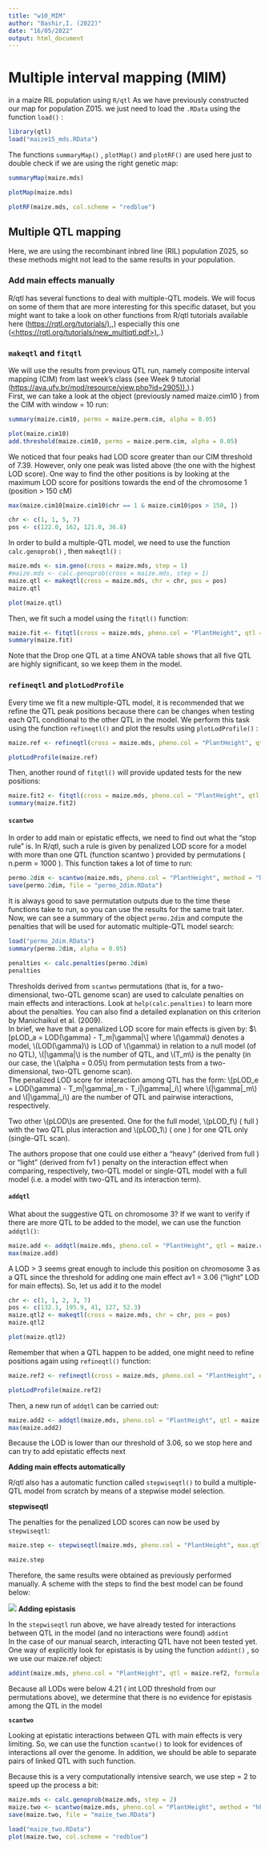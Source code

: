 ```yaml
---
title: "w10_MIM"
author: "Bashir,I. (2022)"
date: "16/05/2022"
output: html_document
---
```


# Multiple interval mapping (MIM)

in a maize RIL population using `R/qtl` As we have previously constructed our map for population Z015. we just need to load the `.RData` using the function `load()` :

```r
library(qtl)
load("maize15_mds.RData")
```

The functions `summaryMap()` , `plotMap()` and `plotRF()` are used here just to double check if we are using the right genetic map:

```r
summaryMap(maize.mds)
```

```r
plotMap(maize.mds)
```

```r
plotRF(maize.mds, col.scheme = "redblue")
```

## Multiple QTL mapping

Here, we are using the recombinant inbred line (RIL) population Z025, so these methods might not lead to the same results in your population.

### Add main effects manually

R/qtl has several functions to deal with multiple-QTL models. We will focus on some of them that are more interesting for this specific dataset, but you might want to take a look on other functions from R/qtl tutorials available here ([https://rqtl.org/tutorials/),](https://rqtl.org/tutorials/),) especially this one ([\<https://rqtl.org/tutorials/new_multiqtl.pdf>).](https://rqtl.org/tutorials/new_multiqtl.pdf).)

### `makeqtl` and `fitqtl`

We will use the results from previous QTL run, namely composite interval mapping (CIM) from last week's class (see Week 9 tutorial ([https://ava.ufv.br/mod/resource/view.php?id=2905)).](https://ava.ufv.br/mod/resource/view.php?id=2905)).)\
First, we can take a look at the object (previously named maize.cim10 ) from the CIM with window = 10 run:

```r
summary(maize.cim10, perms = maize.perm.cim, alpha = 0.05)
```

```r
plot(maize.cim10)
add.threshold(maize.cim10, perms = maize.perm.cim, alpha = 0.05)
```

We noticed that four peaks had LOD score greater than our CIM threshold of 7.39. However, only one peak was listed above (the one with the highest LOD score). One way to find the other positions is by looking at the maximum LOD score for positions towards the end of the chromosome 1 (position \> 150 cM)

```r
max(maize.cim10[maize.cim10$chr == 1 & maize.cim10$pos > 150, ])
```

```r
chr <- c(1, 1, 5, 7)
pos <- c(122.0, 162, 121.0, 36.8)
```

In order to build a multiple-QTL model, we need to use the function `calc.genoprob()` , then `makeqtl()` :

```r
maize.mds <- sim.geno(cross = maize.mds, step = 1)
#maize.mds <- calc.genoprob(cross = maize.mds, step = 1)
maize.qtl <- makeqtl(cross = maize.mds, chr = chr, pos = pos)
maize.qtl
```

```r
plot(maize.qtl)
```

Then, we fit such a model using the `fitqtl()` function:

```r
maize.fit <- fitqtl(cross = maize.mds, pheno.col = "PlantHeight", qtl = maize.qtl,formula = y ~ Q1 + Q2 + Q3 + Q4, get.ests = TRUE)
summary(maize.fit)
```

Note that the Drop one QTL at a time ANOVA table shows that all five QTL are highly significant, so we keep them in the model.

### **`refineqtl` and `plotLodProfile`**

Every time we fit a new multiple-QTL model, it is recommended that we refine the QTL peak positions because there can be changes when testing each QTL conditional to the other QTL in the model. We perform this task using the function `refineqtl()` and plot the results using `plotLodProfile()` :

```r
maize.ref <- refineqtl(cross = maize.mds, pheno.col = "PlantHeight", qtl = maize.qtl, formula = y ~ Q1 + Q2 + Q3 + Q4)
```

```r
plotLodProfile(maize.ref)
```

Then, another round of `fitqtl()` will provide updated tests for the new positions:

```r
maize.fit2 <- fitqtl(cross = maize.mds, pheno.col = "PlantHeight", qtl = maize.ref,formula = y ~ Q1 + Q2 + Q3 + Q4, get.ests = TRUE)
summary(maize.fit2)
```

#### **`scantwo`**

In order to add main or epistatic effects, we need to find out what the "stop rule" is. In R/qtl, such a rule is given by penalized LOD score for a model with more than one QTL (function scantwo ) provided by permutations ( n.perm = 1000 ). This function takes a lot of time to run:

```r
permo.2dim <- scantwo(maize.mds, pheno.col = "PlantHeight", method = "hk", n.perm = 100)
save(permo.2dim, file = "permo_2dim.RData")
```

It is always good to save permutation outputs due to the time these functions take to run, so you can use the results for the same trait later.\
Now, we can see a summary of the object `permo.2dim` and compute the penalties that will be used for automatic multiple-QTL model search:

```r
load("permo_2dim.RData")
summary(permo.2dim, alpha = 0.05)
```

```r
penalties <- calc.penalties(permo.2dim)
penalties
```

Thresholds derived from `scantwo` permutations (that is, for a two-dimensional, two-QTL genome scan) are used to calculate penalties on main effects and interactions. Look at `help(calc.penalties)` to learn more about the penalties. You can also find a detailed explanation on this criterion by Manichaikul et al. (2009).\
In brief, we have that a penalized LOD score for main effects is given by: \$\\[pLOD_a = LOD(\\gamma) - T_m\|\\gamma\|\\] where \\(\\gamma\\) denotes a model, \\(LOD(\\gamma)\\) is LOD of \\(\\gamma\\) in relation to a null model (of no QTL), \\(\|\\gamma\|\\) is the number of QTL, and \\(T_m\\) is the penalty (in our case, the \\(\\alpha = 0.05\\) from permutation tests from a two-dimensional, two-QTL genome scan).\
The penalized LOD score for interaction among QTL has the form: \\[pLOD_e = LOD(\\gamma) - T_m\|\\gamma\|\_m - T_i\|\\gamma\|\_i\\] where \\(\|\\gamma\|\_m\\) and \\(\|\\gamma\|\_i\\) are the number of QTL and pairwise interactions, respectively.

Two other \\(pLOD\\)s are presented. One for the full model, \\(pLOD_f\\) ( full ) with the two QTL plus interaction and \\(pLOD_1\\) ( one ) for one QTL only (single-QTL scan).

The authors propose that one could use either a "heavy" (derived from full ) or "light" (derived from fv1 ) penalty on the interaction effect when comparing, respectively, two-QTL model or single-QTL model with a full model (i.e. a model with two-QTL and its interaction term).

#### `addqtl`

What about the suggestive QTL on chromosome 3? If we want to verify if there are more QTL to be added to the model, we can use the function `addqtl()`:

```r
maize.add <- addqtl(maize.mds, pheno.col = "PlantHeight", qtl = maize.ref, formula = y ~ Q1 + Q2 + Q3 + Q4)
max(maize.add)
```

A LOD \> 3 seems great enough to include this position on chromosome 3 as a QTL since the threshold for adding one main effect av1 = 3.06 ("light" LOD for main effects). So, let us add it to the model

```r
chr <- c(1, 1, 2, 3, 7)
pos <- c(132.1, 195.9, 41, 127, 52.3)
maize.qtl2 <- makeqtl(cross = maize.mds, chr = chr, pos = pos)
maize.qtl2
```

```r
plot(maize.qtl2)
```

Remember that when a QTL happen to be added, one might need to refine positions again using `refineqtl()` function:

```r
maize.ref2 <- refineqtl(cross = maize.mds, pheno.col = "PlantHeight", qtl = maize.qtl2, formula = y ~ Q1 + Q2 + Q3 + Q4 + Q5)
```

```r
plotLodProfile(maize.ref2)
```

Then, a new run of `addqtl` can be carried out:

```r
maize.add2 <- addqtl(maize.mds, pheno.col = "PlantHeight", qtl = maize.ref2, formula = y ~ Q1 + Q2 + Q3 + Q4 + Q5)
max(maize.add2)
```

Because the LOD is lower than our threshold of 3.06, so we stop here and can try to add epistatic effects next

**Adding main effects automatically**

R/qtl also has a automatic function called `stepwiseqtl()` to build a multiple-QTL model from scratch by means of a stepwise model selection.

**stepwiseqtl**

The penalties for the penalized LOD scores can now be used by `stepwiseqtl`:

```r
maize.step <- stepwiseqtl(maize.mds, pheno.col = "PlantHeight", max.qtl = 6, method = "hk", penalties = penalties)
```

```r
maize.step
```

Therefore, the same results were obtained as previously performed manually. A scheme with the steps to find the best model can be found below:

![](images/1.png) **Adding epistasis**

In the `stepwiseqtl` run above, we have already tested for interactions between QTL in the model (and no interactions were found) `addint`\
In the case of our manual search, interacting QTL have not been tested yet. One way of explicitly look for epistasis is by using the function `addint()` , so we use our maize.ref object:

```r
addint(maize.mds, pheno.col = "PlantHeight", qtl = maize.ref2, formula = y ~ Q1 + Q2 + Q3 + Q4 + Q5)
```

Because all LODs were below 4.21 ( int LOD threshold from our permutations above), we determine that there is no evidence for epistasis among the QTL in the model

**`scantwo`**

Looking at epistatic interactions between QTL with main effects is very limiting. So, we can use the function `scantwo()` to look for evidences of interactions all over the genome. In addition, we should be able to separate pairs of linked QTL with such function.

Because this is a very computationally intensive search, we use step = 2 to speed up the process a bit:

```r
maize.mds <- calc.genoprob(maize.mds, step = 2)
maize.two <- scantwo(maize.mds, pheno.col = "PlantHeight", method = "hk")
save(maize.two, file = "maize_two.RData")
```

```r
load("maize_two.RData")
plot(maize.two, col.scheme = "redblue")
```

\

\

\

\

\

\

\

\

\

\

\

\

\

\

\

\

\

\

\

\

\
